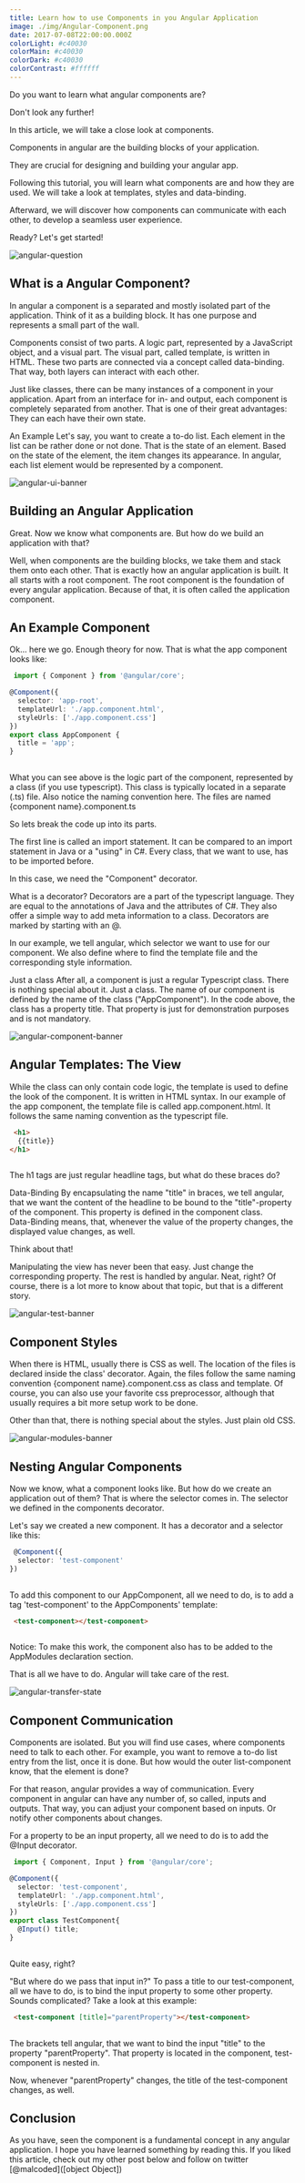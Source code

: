 ```yaml
---
title: Learn how to use Components in you Angular Application
image: ./img/Angular-Component.png
date: 2017-07-08T22:00:00.000Z
colorLight: #c40030
colorMain: #c40030
colorDark: #c40030
colorContrast: #ffffff
---
```

Do you want to learn what angular components are?

Don't look any further!

In this article, we will take a close look at components.

Components in angular are the building blocks of your application.

They are crucial for designing and building your angular app.

Following this tutorial, you will learn what components are and how they are used. 
We will take a look at templates, styles and data-binding.

Afterward, we will discover how components can communicate with each other, to develop a seamless user experience.

Ready? Let's get started!


![angular-question](./img/angular-question.png)
## What is a Angular Component? 

In angular a component is a separated and mostly isolated part of the application. Think of it as a building block. It has one purpose and represents a small part of the wall. 

Components consist of two parts. A logic part, represented by a JavaScript object, and a visual part. The visual part, called template, is written in HTML. These two parts are connected via a concept called data-binding. That way, both layers can interact with each other.

Just like classes, there can be many instances of a component in your application. Apart from an interface for in- and output, each component is completely separated from another. That is one of their great advantages: They can each have their own state.

An Example
Let's say, you want to create a to-do list. Each element in the list can be rather done or not done. That is the state of an element. Based on the state of the element, the item changes its appearance. In angular, each list element would be represented by a component.


![angular-ui-banner](./img/angular-ui-banner.png)
## Building an Angular Application 

Great. Now we know what components are. But how do we build an application with that?

Well, when components are the building blocks, we take them and stack them onto each other. That is exactly how an angular application is built. It all starts with a root component. The root component is the foundation of every angular application. Because of that, it is often called the application component.

## An Example Component 

Ok... here we go. Enough theory for now. That is what the app component looks like:

```typescript title=src/app/app.component.ts
 import { Component } from '@angular/core';

@Component({
  selector: 'app-root',
  templateUrl: './app.component.html',
  styleUrls: ['./app.component.css']
})
export class AppComponent {
  title = 'app';
}
 
 ``` 
What you can see above is the logic part of the component, represented by a class (if you use typescript). This class is typically located in a separate (.ts) file. Also notice the naming convention here. The files are named {component name}.component.ts

So lets break the code up into its parts.

The first line is called an import statement. It can be compared to an import statement in Java or a "using" in C#. Every class, that we want to use, has to be imported before. 

In this case, we need the "Component" decorator. 

What is a decorator?
Decorators are a part of the typescript language. They are equal to the annotations of Java and the attributes of C#. They also offer a simple way to add meta information to a class. Decorators are marked by starting with an @.

In our example, we tell angular, which selector we want to use for our component. We also define where to find the template file and the corresponding style information.

Just a class
After all, a component is just a regular Typescript class. There is nothing special about it. Just a class. The name of our component is defined by the name of the class ("AppComponent"). In the code above, the class has a property title. That property is just for demonstration purposes and is not mandatory.

![angular-component-banner](./img/angular-component-banner.png)
## Angular Templates: The View 

While the class can only contain code logic, the template is used to define the look of the component. It is written in HTML syntax. In our example of the app component, the template file is called app.component.html. It follows the same naming convention as the typescript file.

```html title=src/app/app.component.html
 <h1>
  {{title}}
</h1>
 
 ``` 
The h1 tags are just regular headline tags, 
but what do these braces do?

Data-Binding
By encapsulating the name "title" in braces, we tell angular, that we want the content of the headline to be bound to the "title"-property of the component. This property is defined in the component class.  
Data-Binding means, that, whenever the value of the property changes, the displayed value changes, as well.

Think about that!

Manipulating the view has never been that easy. Just change the corresponding property. The rest is handled by angular. Neat, right?
Of course, there is a lot more to know about that topic, but that is a different story.

![angular-test-banner](./img/angular-test-banner.png)
## Component Styles 

When there is HTML, usually there is CSS as well. The location of the files is declared inside the class' decorator. Again, the files follow the same naming convention {component name}.component.css as class and template. Of course, you can also use your favorite css preprocessor,  although that usually requires a bit more setup work to be done. 

Other than that, there is nothing special about the styles. Just plain old CSS.

![angular-modules-banner](./img/angular-modules-banner.png)
## Nesting Angular Components 

Now we know, what a component looks like. But how do we create an application out of them?
That is where the selector comes in. The selector we defined in the components decorator. 

Let's say we created a new component. It has a decorator and a selector like this:

```typescript title=
 @Component({
  selector: 'test-component'
})
 
 ``` 
To add this component to our AppComponent, all we need to do, is to add a tag 'test-component' to the AppComponents' template:

```html title=
 <test-component></test-component>
 
 ``` 
Notice: To make this work, the component also has to be added to the AppModules declaration section.

That is all we have to do. Angular will take care of the rest.

![angular-transfer-state](./img/angular-transfer-state.png)
## Component Communication 

Components are isolated. But you will find use cases, where components need to talk to each other. For example, you want to remove a to-do list entry from the list, once it is done. But how would the outer list-component know, that the element is done?

For that reason, angular provides a way of communication. Every component in angular can have any number of, so called, inputs and outputs.
That way, you can adjust your component based on inputs. Or notify other components about changes.

For a property to be an input property, all we need to do is to add the @Input decorator.

```typescript title=
 import { Component, Input } from '@angular/core';

@Component({
  selector: 'test-component',
  templateUrl: './app.component.html',
  styleUrls: ['./app.component.css']
})
export class TestComponent{
  @Input() title;
}
 
 ``` 
Quite easy, right?

"But where do we pass that input in?"
To pass a title to our test-component, all we have to do, is to bind the input property to some other property. Sounds complicated? 
Take a look at this example:

```html title=
 <test-component [title]="parentProperty"></test-component>
 
 ``` 
The brackets tell angular, that we want to bind the input "title" to the property "parentProperty". That property is located in the component, test-component is nested in.

Now, whenever "parentProperty" changes, the title of the test-component changes, as well.

## Conclusion 


As you have, seen the component is a fundamental concept in any angular application. I hope you have learned something by reading this.
If you liked this article, check out my other post below and follow on twitter [@malcoded]([object Object])
